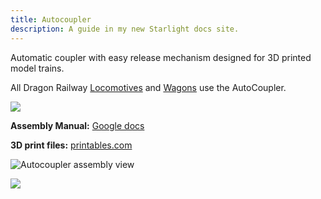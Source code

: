 ```yaml
---
title: Autocoupler
description: A guide in my new Starlight docs site.
---
```


Automatic coupler with easy release mechanism designed for 3D printed model trains. 

All Dragon Railway [Locomotives](../locomotives) and [Wagons](../wagons) use the AutoCoupler.

![](../../../media/dragon-railway-v1/autocoupler-demo.gif)

**Assembly Manual:** [Google docs](https://docs.google.com/presentation/d/1HCa2KOX2yyTP7SEmd7yx5nFiLvS1uLYHvnnm2TKEdmc)

**3D print files:** [printables.com](https://www.printables.com/model/346775)

![Autocoupler assembly view](../../../media/dragon-railway-v1/autocoupler-assembly.jpg)

![](../../../assets/license/by-nc-sa.svg)

